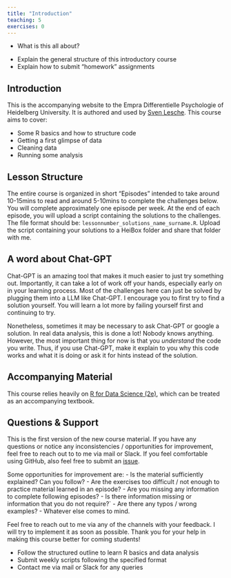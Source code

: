 ```yaml
---
title: "Introduction"
teaching: 5
exercises: 0
---
```

:::::::::::::::::::::::::::::::::::::: questions
- What is this all about?
::::::::::::::::::::::::::::::::::::::::::::::::

::::::::::::::::::::::::::::::::::::: objectives
- Explain the general structure of this introductory course
- Explain how to submit "homework" assignments
::::::::::::::::::::::::::::::::::::::::::::::::

## Introduction
This is the accompanying website to the Empra Differentielle Psychologie of Heidelberg University. It is authored and used by [Sven Lesche](https://www.psychologie.uni-heidelberg.de/person/sven-lesche). This course aims to cover:

- Some R basics and how to structure code
- Getting a first glimpse of data
- Cleaning data
- Running some analysis

## Lesson Structure
The entire course is organized in short "Episodes" intended to take around 10-15mins to read and around 5-10mins to complete the challenges below. You will complete approximately one episode per week.
At the end of each episode, you will upload a script containing the solutions to the challenges.
The file format should be: `lessonnumber_solutions_name_surname.R`.
Upload the script containing your solutions to a HeiBox folder and share that folder with me.

## A word about Chat-GPT
Chat-GPT is an amazing tool that makes it much easier to just try something out. Importantly, it can take a lot of work off your hands, especially early on in your learning process. Most of the challenges here can just be solved by plugging them into a LLM like Chat-GPT. I encourage you to first try to find a solution yourself. You will learn a lot more by failing yourself first and continuing to try.

Nonetheless, sometimes it may be necessary to ask Chat-GPT or google a solution. In real data analysis, this is done a lot! Nobody knows anything. However, the most important thing for now is that you *understand* the code you write. Thus, if you use Chat-GPT, make it explain to you why this code works and what it is doing or ask it for hints instead of the solution.

## Accompanying Material
This course relies heavily on [R for Data Science (2e)](https://r4ds.hadley.nz/), which can be treated as an accompanying textbook.

## Questions & Support
This is the first version of the new course material. If you have any questions or notice any inconsistencies / opportunities for improvement, feel free to reach out to to me via mail or Slack. If you feel comfortable using GitHub, also feel free to submit an [issue](https://github.com/SLesche/r-for-empra/issues).

Some opportunities for improvement are:
- Is the material sufficiently explained? Can you follow?
- Are the exercises too difficult / not enough to practice material learned in an episode?
- Are you missing any information to complete following episodes?
- Is there information missing or information that you do not require?`
- Are there any typos / wrong examples?
- Whatever else comes to mind.

Feel free to reach out to me via any of the channels with your feedback. I will try to implement it as soon as possible.
Thank you for your help in making this course better for coming students!

::::::::::::::::::::::::::::::::::::: keypoints
- Follow the structured outline to learn R basics and data analysis
- Submit weekly scripts following the specified format
- Contact me via mail or Slack for any queries
::::::::::::::::::::::::::::::::::::::::::::::::
